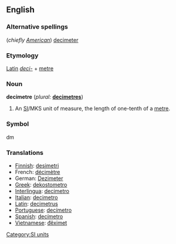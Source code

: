 ==English==

===Alternative spellings===
(''chiefly [[w:American English|American]]'') [[decimeter]]

===Etymology===
[[Latin]] ''[[deci-]]'' + [[metre]]

===Noun===
'''decimetre'''  (''plural:'' '''[[decimetres]]''')
# An [[SI#Abbreviation|SI]]/MKS unit of measure, the length of one-tenth of a [[metre]].

===Symbol===
dm

===Translations===
*[[Finnish]]: [[desimetri]]
*French: [[décimètre]]
*German: [[Dezimeter]]
*[[Greek]]: [[dekostometro]]
*[[Interlingua]]: [[decimetro]]
*[[Italian]]: [[decimetro]] {{m}}
*[[Latin]]: [[decimetrus]]
*[[Portuguese]]: [[decímetro]] {{m}}
*[[Spanish]]: [[decímetro]] {{m}}
*[[Vietnamese]]: [[đêximet]]


[[Category:SI units]]